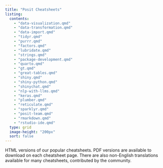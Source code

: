 ```yaml
---
title: "Posit Cheatsheets"
listing:
  contents:
    - "data-visualization.qmd"
    - "data-transformation.qmd"
    - "data-import.qmd"
    - "tidyr.qmd"
    - "purrr.qmd"
    - "factors.qmd"
    - "lubridate.qmd"
    - "strings.qmd"
    - "package-development.qmd"
    - "quarto.qmd"
    - "gt.qmd"
    - "great-tables.qmd"
    - "shiny.qmd"
    - "shiny-python.qmd"
    - "shinychat.qmd"
    - "nlp-with-llms.qmd"
    - "keras.qmd"
    - "plumber.qmd"
    - "reticulate.qmd"
    - "sparklyr.qmd"
    - "posit-team.qmd"
    - "rmarkdown.qmd"
    - "rstudio-ide.qmd"
  type: grid
  image-height: "200px"
  sort: false
---
```


HTML versions of our popular cheatsheets.
PDF versions are available to download on each cheatsheet page.
There are also non-English translations available for many cheatsheets, contributed by the community.
